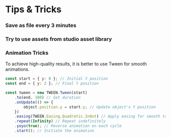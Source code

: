 
# Tips & Tricks

<Steps>

### Save as file every 3 minutes

### Try to use assets from studio asset library

### Animation Tricks

To achieve high-quality results, it is better to use Tween for smooth animations.

```js showLineNumbers filename="Animation"
const start = { y: 0 }; // Initial Y position
const end = { y: 2 }; // Final Y position

const tween = new TWEEN.Tween(start)
    .to(end, 100) // Set duration
    .onUpdate(() => {
        object.position.y = start.y; // Update object's Y position
    })
    .easing(TWEEN.Easing.Quadratic.InOut) // Apply easing for smooth transitions
    .repeat(Infinity) // Repeat indefinitely
    .yoyo(true); // Reverse animation on each cycle
    .start(); // Initiate the animation
```

</Steps>

